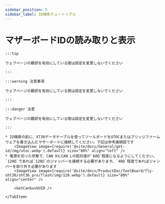 ```yaml
---
sidebar_position: 5
sidebar_label: ID検索チュートリアル
---
```










# マザーボードIDの読み取りと表示

    :::tip

    ウェブページの翻訳を有効にしている間は設定を変更しないでください

    :::

    :::warning 注意事項

    ウェブページの翻訳を有効にしている間は設定を変更しないでください

    :::

    :::danger 注意

    ウェブページの翻訳を有効にしている間は設定を変更しないでください

    :::

<Tabs>
    <TabItem value="can" label="CANBus UUIDの取得">

    * ID検索の前に、XT30データケーブルを使ってツールボードをUTOCまたはブリッジファームウェアを書き込んだマザーボードに接続してください。下記は参考接続図です
        <ImageView image={require('@site/docs/General/get-id/img/utoc.webp').default} size="80%" align="left" />    
    * 電源を切った状態で、CAN HとCAN Lの抵抗値が`60Ω`程度になるようにしてください。`120Ω`であれば`120Ω`のジャンパーを接続する必要があります。`40Ω`程度であればジャンパーを取り外す必要があります
        <ImageView image={require('@site/docs/ProductDoc/ToolBoard/fly-sht36/sht36_pro/flash/img/120.webp').default} size="80%" align="center" />
   
        <GetCanbusUUID />

    </TabItem>
</Tabs>